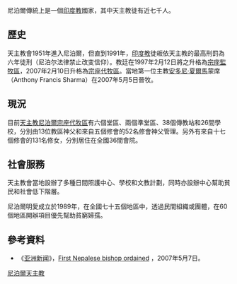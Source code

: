 尼泊爾傳統上是一個[[印度教|印度教]]國家，其中天主教徒有近七千人。

==歷史==
天主教會1951年進入尼泊爾，但直到1991年，[[印度教|印度教]]徒皈依天主教的最高刑罰為六年徒刑（尼泊尔法律禁止改变信仰）。教廷在1997年2月12日將之升格為[[宗座監牧區|宗座監牧區]]，2007年2月10日升格為[[宗座代牧區|宗座代牧區]]。當地第一位主教[[安多尼·夏爾馬|安多尼·夏爾馬]]蒙席（Anthony Francis Sharma）在2007年5月5日晉牧。

==現況==
目前[[天主教尼泊爾宗座代牧區|天主教尼泊爾宗座代牧區]]有六個堂區、兩個準堂區、38個傳教站和26間學校，分別由13位教區神父和來自五個修會的52名修會神父管理。另外有來自十七個修會的131名修女，分別居住在全國36間會院。

==社會服務==
天主教會當地設辦了多種日間照護中心、學校和文教計劃，同時亦設辦中心幫助貧民和社會低下階層。

尼泊爾明愛成立於1989年，在全國七十五個地區中，透過民間組織或團體，在60個地區開辦項目優先幫助貧窮婦孺。

==參考資料==
* 《[[亚洲新闻|亚洲新闻]]》，[http://www.asianews.it/index.php?l=en&art=9194 First Nepalese bishop ordained] {{Wayback|url=http://www.asianews.it/index.php?l=en&art=9194 |date=20070929133852 }}，2007年5月7日。

{{亞洲題目|天主教}}
[[Category:尼泊爾天主教|]]